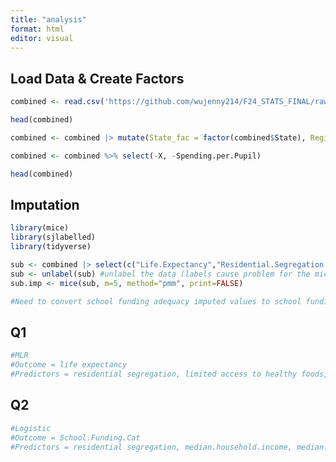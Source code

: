 ```yaml
---
title: "analysis"
format: html
editor: visual
---
```


## Load Data & Create Factors

```r
combined <- read.csv('https://github.com/wujenny214/F24_STATS_FINAL/raw/refs/heads/main/combined.csv')
```

```r
head(combined)
```

```r
combined <- combined |> mutate(State_fac = factor(combined$State), Region_fac = factor(combined$Region, levels=c('South', 'West', 'Northeast', 'Midwest'), labels=c(0, 1, 2, 3)))
```

```r
combined <- combined %>% select(-X, -Spending.per.Pupil)
```

```r
head(combined)
```

## Imputation

```r

library(mice)
library(sjlabelled)
library(tidyverse)


```

```r
sub <- combined |> select(c("Life.Expectancy","Residential.Segregation.Index","X..Limited.Access.to.Healthy.Foods","X..Uninsured.Adults","Median.Household.Income", "School.Funding.Adequacy", "Median.Prop.Tax", "Region_fac"))
sub <- unlabel(sub) #unlabel the data (labels cause problem for the mice function)
sub.imp <- mice(sub, m=5, method="pmm", print=FALSE)
```

```r
#Need to convert school funding adequacy imputed values to school funding categorical variable before using in models
```

## Q1

```r
#MLR
#Outcome = life expectancy
#Predictors = residential segregation, limited access to healthy foods, uninsured adults, region_fac as interaction with residential segregation (or any other variable)
```

## Q2

```r
#Logistic 
#Outcome = School.Funding.Cat
#Predictors = residential segregation, median.household.income, median.prop.tax
```
